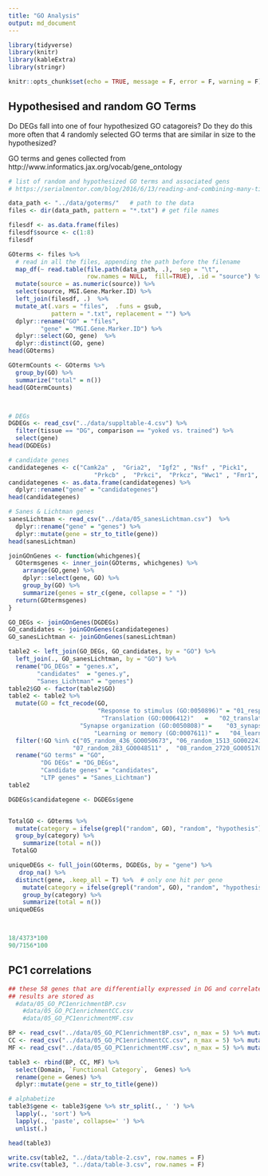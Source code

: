 ```yaml
---
title: "GO Analysis"
output: md_document
---
```


```r
library(tidyverse)
library(knitr)
library(kableExtra)
library(stringr)

knitr::opts_chunk$set(echo = TRUE, message = F, error = F, warning = F)
```


## Hypothesised and random GO Terms


Do DEGs fall into one of four hypothesized GO catagoreis? Do they do this more often that 4 randomly selected GO terms that are similar in size to the hypothesized?

GO terms and genes collected from http://www.informatics.jax.org/vocab/gene_ontology

```r
# list of random and hypothesized GO terms and associated gens 
# https://serialmentor.com/blog/2016/6/13/reading-and-combining-many-tidy-data-files-in-R

data_path <- "../data/goterms/"   # path to the data
files <- dir(data_path, pattern = "*.txt") # get file names

filesdf <- as.data.frame(files)
filesdf$source <- c(1:8)
filesdf

GOterms <- files %>%
  # read in all the files, appending the path before the filename
  map_df(~ read.table(file.path(data_path, .),  sep = "\t", 
                      row.names = NULL,  fill=TRUE), .id = "source") %>%
  mutate(source = as.numeric(source)) %>%
  select(source, MGI.Gene.Marker.ID) %>%
  left_join(filesdf, .)  %>% 
  mutate_at(.vars = "files",  .funs = gsub,
            pattern = ".txt", replacement = "") %>%
  dplyr::rename("GO" = "files",
         "gene" = "MGI.Gene.Marker.ID") %>%
  dplyr::select(GO, gene)  %>%
  dplyr::distinct(GO, gene) 
head(GOterms)

GOtermCounts <- GOterms %>%
  group_by(GO) %>%
  summarize("total" = n())
head(GOtermCounts)



# DEGs
DGDEGs <- read_csv("../data/suppltable-4.csv") %>% 
  filter(tissue == "DG", comparison == "yoked vs. trained") %>%
  select(gene) 
head(DGDEGs)

# candidate genes
candidategenes <- c("Camk2a" ,  "Gria2",  "Igf2" , "Nsf" , "Pick1",
                        "Prkcb" ,  "Prkci",  "Prkcz", "Wwc1" , "Fmr1", "Mtor")
candidategenes <- as.data.frame(candidategenes) %>%
  dplyr::rename("gene" = "candidategenes")
head(candidategenes)

# Sanes & Lichtman genes
sanesLichtman <- read_csv("../data/05_sanesLichtman.csv")  %>% 
  dplyr::rename("gene" = "genes") %>%
  dplyr::mutate(gene = str_to_title(gene))  
head(sanesLichtman)

joinGOnGenes <- function(whichgenes){
  GOtermsgenes <- inner_join(GOterms, whichgenes) %>%
    arrange(GO,gene) %>%
    dplyr::select(gene, GO) %>% 
    group_by(GO) %>%
    summarize(genes = str_c(gene, collapse = " ")) 
  return(GOtermsgenes)
}

GO_DEGs <- joinGOnGenes(DGDEGs)
GO_candidates <- joinGOnGenes(candidategenes)
GO_sanesLichtman <- joinGOnGenes(sanesLichtman)

table2 <- left_join(GO_DEGs, GO_candidates, by = "GO") %>%
  left_join(., GO_sanesLichtman, by = "GO") %>% 
  rename("DG_DEGs" = "genes.x",
        "candidates"  = "genes.y", 
        "Sanes_Lichtman" = "genes") 
table2$GO <- factor(table2$GO)
table2 <- table2 %>%
  mutate(GO = fct_recode(GO,
                         "Response to stimulus (GO:0050896)" = "01_responsetostimulus",
                          "Translation (GO:0006412)"   =   "02_translation" ,
                    "Synapse organization (GO:0050808)" =    "03_synapseorganization" ,
                        "Learning or memory (GO:0007611)" =   "04_learningormemory" ))  %>%
  filter(!GO %in% c("05_random_436_GO0050673", "06_random_1513_GO0022414",
                  "07_random_283_GO0048511" ,  "08_random_2720_GO0051704" ) ) %>%
  rename("GO terms" = "GO",
         "DG DEGs" = "DG_DEGs",
         "Candidate genes" = "candidates",
         "LTP genes" = "Sanes_Lichtman")
table2

DGDEGs$candidategene <- DGDEGs$gene


TotalGO <- GOterms %>%
  mutate(category = ifelse(grepl("random", GO), "random", "hypothesis")) %>%
  group_by(category) %>%
    summarize(total = n()) 
 TotalGO 

uniqueDEGs <- full_join(GOterms, DGDEGs, by = "gene") %>%
   drop_na() %>%
  distinct(gene, .keep_all = T) %>%  # only one hit per gene
    mutate(category = ifelse(grepl("random", GO), "random", "hypothesis")) %>%
    group_by(category) %>%
    summarize(total = n()) 
uniqueDEGs



18/4373*100
90/7156*100

```




## PC1 correlations

```r
## these 58 genes that are differentially expressed in DG and correlated with PC1 were use to query GO http://bioinformatics.sdstate.edu/go/
## results are stored as 
  #data/05_GO_PC1enrichmentBP.csv
	#data/05_GO_PC1enrichmentCC.csv
	#data/05_GO_PC1enrichmentMF.csv

BP <- read_csv("../data/05_GO_PC1enrichmentBP.csv", n_max = 5) %>% mutate(Domain = "BP") 
CC <- read_csv("../data/05_GO_PC1enrichmentCC.csv", n_max = 5) %>% mutate(Domain = "CC") 
MF <- read_csv("../data/05_GO_PC1enrichmentMF.csv", n_max = 5) %>% mutate(Domain = "MF") 

table3 <- rbind(BP, CC, MF) %>% 
  select(Domain, `Functional Category`,  Genes) %>%
  rename(gene = Genes) %>%
  dplyr::mutate(gene = str_to_title(gene))

# alphabetize
table3$gene <- table3$gene %>% str_split(., ' ') %>% 
  lapply(., 'sort') %>%  
  lapply(., 'paste', collapse=' ') %>% 
  unlist(.)

head(table3) 
```


```r
write.csv(table2, "../data/table-2.csv", row.names = F)
write.csv(table3, "../data/table-3.csv", row.names = F)
```